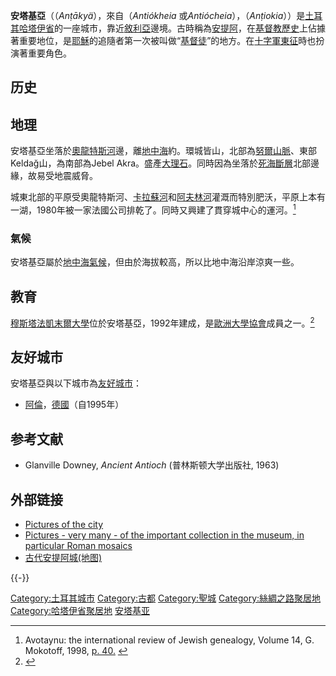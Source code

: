 {{Infobox Settlement
| official_name = 安塔基亞
| settlement_type =
| coordinates_region = TR
| subdivision_type = 國家
| subdivision_name = {{TUR}}
| pushpin_map=Turkey
| latd=36 |latm=12 |lats= |latNS=N|longd= 36|longm=09 |longs= |longEW=E
| coordinates_display = inline,title
| pushpin_map_caption =安塔基亞於土耳其位置圖

| timezone=[[歐洲東部時間|EET]]
| utc_offset=+2
| timezone_DST=[[歐洲東部夏令時間|EEST]]
| utc_offset_DST=+3

| image_skyline = View of Antakya.jpg
| image_caption = 
| image_blank_emblem =
| blank_emblem_type =
| subdivision_type1=[[土耳其行政區劃|大區]]
| subdivision_name1 = [[地中海地區|地中海地區]]
| subdivision_type2=[[土耳其行政区划|省份]]
| subdivision_name2 = [[哈塔伊省|哈塔伊省]]
| population_total = 470833
| total_type = 全縣
| population_urban = 216960
| population_as_of = 2012年
| population_density_km2 =
| area_total_km2 =
| elevation_m = 67
| postal_code_type=[[郵遞區號|郵遞區號]]
| postal_code = 31xxx
| blank_name=[[土耳其汽車牌照|車牌]]
| blank_info = 31
| area_code = (+90)326
}}
'''安塔基亞'''（{{lang-ar|انطاكية}}（''Anṭākyä''），來自{{lang-el|Ἀντιόχεια}}（''Antiókheia'' 或''Antiócheia''），{{lang-syr|ܐܢܛܝܘܟܝܐ}}（''Anṭiokia''））是[[土耳其|土耳其]][[哈塔伊省|哈塔伊省]]的一座城市，靠近[[敘利亞|敘利亞]]邊境。古時稱為[[安提阿|安提阿]]，在[[基督教歷史|基督教歷史]]上佔據著重要地位，是[[耶穌|耶穌]]的追隨者第一次被叫做“[[基督徒|基督徒]]”的地方。在[[十字軍東征|十字軍東征]]時也扮演著重要角色。

==历史==
{{Main|安条克|安條克公國}}

== 地理==

安塔基亞坐落於[[奧龍特斯河|奧龍特斯河]]邊，離[[地中海|地中海]]約{{convert|22|km|mi}}。環城皆山，北部為[[努爾山脈|努爾山脈]]、東部Keldağ山，為南部為Jebel Akra。盛產[[大理石|大理石]]。同時因為坐落於[[死海斷層|死海斷層]]北部邊緣，故易受地震威脅。

城東北部的平原受奧龍特斯河、[[卡拉蘇河_(哈塔伊省)|卡拉蘇河]]和[[阿夫林河|阿夫林河]]灌溉而特別肥沃，平原上本有一湖，1980年被一家法國公司排乾了。同時又興建了貫穿城中心的運河。<ref>Avotaynu: the international review of Jewish genealogy, Volume 14, G. Mokotoff, 1998, [http://books.google.com/books?id=77RtAAAAMAAJ&q=Information+comes+from+the+Jewish+communities+of+Antakya+Bodrum+Bursa+Canakkale+Corlu+Edirne+Finike+Gelibolu+Iskendorun+Istanbul+Izmir+Kilis+Kirklarelli+Manisa+and+Tire+plus+a+few+scattered+stones+from+other+Gazi-Antep&dq=Information+comes+from+the+Jewish+communities+of+Antakya+Bodrum+Bursa+Canakkale+Corlu+Edirne+Finike+Gelibolu+Iskendorun+Istanbul+Izmir+Kilis+Kirklarelli+Manisa+and+Tire+plus+a+few+scattered+stones+from+other+Gazi-Antep&hl=en&ei=fbSJTo7lNe7zmAWQyegX&sa=X&oi=book_result&ct=result&resnum=1&ved=0CCwQ6AEwAA p. 40.] {{Wayback|url=http://books.google.com/books?id=77RtAAAAMAAJ&q=Information+comes+from+the+Jewish+communities+of+Antakya+Bodrum+Bursa+Canakkale+Corlu+Edirne+Finike+Gelibolu+Iskendorun+Istanbul+Izmir+Kilis+Kirklarelli+Manisa+and+Tire+plus+a+few+scattered+stones+from+other+Gazi-Antep&dq=Information+comes+from+the+Jewish+communities+of+Antakya+Bodrum+Bursa+Canakkale+Corlu+Edirne+Finike+Gelibolu+Iskendorun+Istanbul+Izmir+Kilis+Kirklarelli+Manisa+and+Tire+plus+a+few+scattered+stones+from+other+Gazi-Antep&hl=en&ei=fbSJTo7lNe7zmAWQyegX&sa=X&oi=book_result&ct=result&resnum=1&ved=0CCwQ6AEwAA |date=20200727150948 }}</ref>

=== 氣候===
安塔基亞屬於[[地中海氣候|地中海氣候]]，但由於海拔較高，所以比地中海沿岸涼爽一些。

{{Weather box
| location = 安塔基亞
| single line = yes
| Jan high F = 51
| Feb high F = 57
| Mar high F = 64
| Apr high F = 71
| May high F = 78
| Jun high F = 82
| Jul high F = 86
| Aug high F = 87
| Sep high F = 86
| Oct high F = 80
| Nov high F = 68
| Dec high F = 55
| year high F = 71
| Jan low F = 39
| Feb low F = 41
| Mar low F = 46
| Apr low F = 51
| May low F = 59
| Jun low F = 68
| Jul low F = 73
| Aug low F = 75
| Sep low F = 68
| Oct low F = 57
| Nov low F = 46
| Dec low F = 41
| year low F = 55
| Jan precipitation inch = 7.5
| Feb precipitation inch = 6.5
| Mar precipitation inch = 5.6
| Apr precipitation inch = 4.2
| May precipitation inch = 3.2
| Jun precipitation inch = 1.3
| Jul precipitation inch = 0.3
| Aug precipitation inch = 0.2
| Sep precipitation inch = 1.1
| Oct precipitation inch = 3.5
| Nov precipitation inch = 4.3
| Dec precipitation inch = 7.5
| year precipitation inch = 45.1
| source 1 = Weatherbase <ref name=Weatherbase>{{cite web | url=http://www.weatherbase.com/weather/weather.php3?s=173702&refer=&units=us | title=Weatherbase: Weather for Antakya, Turkey | publisher=Weatherbase | year=2011 | access-date=2013-04-26 | archive-date=2019-08-14 | archive-url=https://web.archive.org/web/20190814115954/http://www.weatherbase.com/weather/weather.php3?s=173702&refer=&units=us | dead-url=no }} Retrieved on November 22, 2011.</ref>
| date=November 2011
}}

== 教育==
[[穆斯塔法凱末爾大學|穆斯塔法凱末爾大學]]位於安塔基亞，1992年建成，是[[歐洲大學協會|歐洲大學協會]]成員之一。<ref>{{cite web |url=http://www.mku.edu.tr/main.php?page=readpage&id=980&location=oidb |publisher=MKU |title=About Mustafa Kemal niversity (MKU) |accessdate=2011-03-26 |archive-date=2020-08-07 |archive-url=https://web.archive.org/web/20200807131814/http://www.mku.edu.tr/main.php?page=readpage&id=980&location=oidb |dead-url=no }}</ref>

==友好城市==
安塔基亞與以下城市為[[友好城市|友好城市]]：

*{{flagicon|Germany}} [[阿倫|阿倫]]，[[德國|德國]]（自1995年）

== 参考文献 ==
{{Reflist}}
* Glanville Downey, ''Ancient Antioch'' (普林斯顿大学出版社, 1963)

== 外部链接 ==
* [http://www.pbase.com/dosseman/antakya Pictures of the city] {{Wayback|url=http://www.pbase.com/dosseman/antakya |date=20210301201948 }}
* [http://www.pbase.com/dosseman/antakya_museum Pictures - very many - of the important collection in the museum, in particular Roman mosaics] {{Wayback|url=http://www.pbase.com/dosseman/antakya_museum |date=20051208185311 }}
* [https://web.archive.org/web/20051230011733/http://www.clevelandart.org/exhibcef/antiochexhib/illusmag/City_Map.jpg 古代安提阿城(地图)]

{{-}}
{{古希臘}}

{{Authority control}}
{{DEFAULTSORT:Antakya}}

[[Category:土耳其城市|Category:土耳其城市]]
[[Category:古都|Category:古都]]
[[Category:聖城|Category:聖城]]
[[Category:絲綢之路聚居地|Category:絲綢之路聚居地]]
[[Category:哈塔伊省聚居地|Category:哈塔伊省聚居地]]
[[Category:安塔基亚|]]